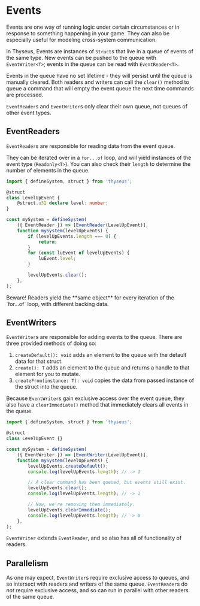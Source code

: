 
# Events

Events are one way of running logic under certain circumstances or in response
to something happening in your game. They can also be especially useful for
modeling cross-system communication.

In Thyseus, Events are instances of `Struct`s that live in a queue of events of
the same type. New events can be pushed to the queue with `EventWriter<T>`;
events in the queue can be read with `EventReader<T>`.

Events in the queue have no set lifetime - they will persist until the queue is
manually cleared. Both readers and writers can call the `clear()` method to
queue a command that will empty the event queue the next time commands are
processed.

`EventReader`s and `EventWriter`s only clear their own queue, not queues of
other event types.

## EventReaders

`EventReader`s are responsible for reading data from the event queue.

They can be iterated over in a `for...of` loop, and will yield instances of the
event type (`Readonly<T>`). You can also check their `length` to determine the
number of elements in the queue.

```ts
import { defineSystem, struct } from 'thyseus';

@struct
class LevelUpEvent {
	@struct.u32 declare level: number;
}

const mySystem = defineSystem(
	({ EventReader }) => [EventReader(LevelUpEvent)],
	function mySystem(levelUpEvents) {
		if (levelUpEvents.length === 0) {
			return;
		}
		for (const luEvent of levelUpEvents) {
			luEvent.level;
		}

		levelUpEvents.clear();
	},
);
```

<Aside type="warn">
	Beware! Readers yield the **same object** for every iteration of the
	`for...of` loop, with different backing data.
</Aside>

## EventWriters

`EventWriter`s are responsible for adding events to the queue. There are three
provided methods of doing so:

1. `createDefault(): void` adds an element to the queue with the default data
   for that struct.
2. `create(): T` adds an element to the queue and returns a handle to that
   element for you to mutate.
3. `createFrom(instance: T): void` copies the data from passed instance of the
   struct into the queue.

Because `EventWriter`s gain exclusive access over the event queue, they also
have a `clearImmediate()` method that immediately clears all events in the
queue.

```ts
import { defineSystem, struct } from 'thyseus';

@struct
class LevelUpEvent {}

const mySystem = defineSystem(
	({ EventWriter }) => [EventWriter(LevelUpEvent)],
	function mySystem(levelUpEvents) {
		levelUpEvents.createDefault();
		console.log(levelUpEvents.length); // -> 1

		// A clear command has been queued, but events still exist.
		levelUpEvents.clear();
		console.log(levelUpEvents.length); // -> 1

		// Now, we're removing them immediately.
		levelUpEvents.clearImmediate();
		console.log(levelUpEvents.length); // -> 0
	},
);
```

`EventWriter` extends `EventReader`, and so also has all of functionality of
readers.

## Parallelism

As one may expect, `EventWriter`s require exclusive access to queues, and so
intersect with readers and writers of the same queue. `EventReader`s do _not_
require exclusive access, and so can run in parallel with other readers of the
same queue.
